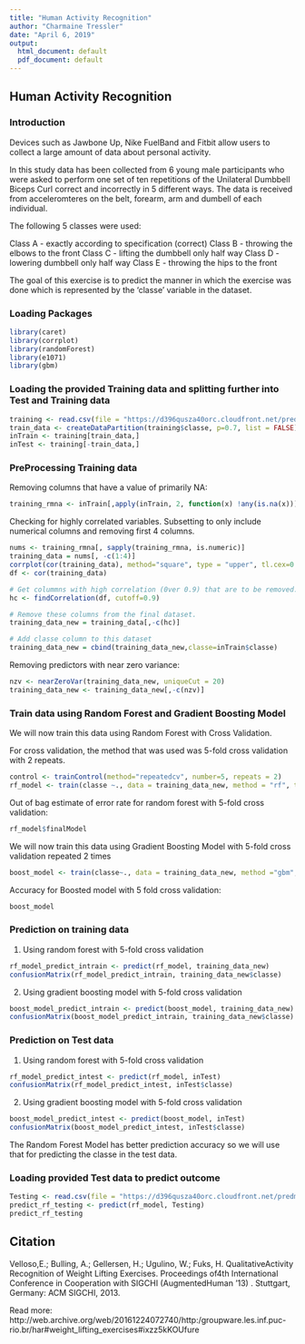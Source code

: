 ```yaml
---
title: "Human Activity Recognition"
author: "Charmaine Tressler"
date: "April 6, 2019"
output:
  html_document: default
  pdf_document: default
---
```

## Human Activity Recognition

### Introduction

Devices such as Jawbone Up, Nike FuelBand and Fitbit allow users to collect a large amount of data about personal activity. 

In this study data has been collected from 6 young male participants who were asked to perform one set of ten repetitions of the Unilateral Dumbbell Biceps Curl correct and incorrectly in 5 different ways. The data is received from acceleromteres on the belt, forearm, arm and dumbell of each individual.

The following 5 classes were used:

Class A - exactly according to specification (correct)
Class B - throwing the elbows to the front
Class C - lifting the dumbbell only half way
Class D - lowering dumbbell only half way
Class E - throwing the hips to the front


The goal of this exercise is to predict the manner in which the exercise was done which is represented by the 'classe' variable in the dataset.

### Loading Packages

```r
library(caret)
library(corrplot)
library(randomForest)
library(e1071)
library(gbm)
```

### Loading the provided Training data and splitting further into Test and Training data
```r

training <- read.csv(file = "https://d396qusza40orc.cloudfront.net/predmachlearn/pml-training.csv", header = TRUE)
train_data <- createDataPartition(training$classe, p=0.7, list = FALSE)
inTrain <- training[train_data,]
inTest <- training[-train_data,]
```

### PreProcessing Training data

Removing columns that have a value of primarily NA:

```r
training_rmna <- inTrain[,apply(inTrain, 2, function(x) !any(is.na(x)))]
```

Checking for highly correlated variables. Subsetting to only include numerical columns and removing first 4 columns.

```r

nums <- training_rmna[, sapply(training_rmna, is.numeric)]
training_data = nums[, -c(1:4)]
corrplot(cor(training_data), method="square", type = "upper", tl.cex=0.7)
df <- cor(training_data)

# Get colummns with high correlation (0ver 0.9) that are to be removed.
hc <- findCorrelation(df, cutoff=0.9) 

# Remove these columns from the final dataset.
training_data_new = training_data[,-c(hc)]

# Add classe column to this dataset
training_data_new = cbind(training_data_new,classe=inTrain$classe)

```

Removing predictors with near zero variance:
```r
nzv <- nearZeroVar(training_data_new, uniqueCut = 20)
training_data_new <- training_data_new[,-c(nzv)]
```

### Train data using Random Forest and Gradient Boosting Model



We will now train this data using Random Forest with Cross Validation. 

For cross validation, the method that was used was 5-fold cross validation with 2 repeats.

```r
control <- trainControl(method="repeatedcv", number=5, repeats = 2)
rf_model <- train(classe ~., data = training_data_new, method = "rf", trControl = control)
```


Out of bag estimate of error rate for random forest with 5-fold cross validation:
```r
rf_model$finalModel
```


We will now train this data using Gradient Boosting Model with 5-fold cross validation repeated 2 times
```r

boost_model <- train(classe~., data = training_data_new, method ="gbm", trControl=control, verbose = FALSE)
```


Accuracy for Boosted model with 5 fold cross validation:
```r
boost_model
```

### Prediction on training data


1. Using random forest with 5-fold cross validation

```r
rf_model_predict_intrain <- predict(rf_model, training_data_new)
confusionMatrix(rf_model_predict_intrain, training_data_new$classe)
```

2. Using gradient boosting model with 5-fold cross validation

```r
boost_model_predict_intrain <- predict(boost_model, training_data_new)
confusionMatrix(boost_model_predict_intrain, training_data_new$classe)
```


### Prediction on Test data


1. Using random forest with 5-fold cross validation

```r
rf_model_predict_intest <- predict(rf_model, inTest)
confusionMatrix(rf_model_predict_intest, inTest$classe)
```

2. Using gradient boosting model with 5-fold cross validation

```r
boost_model_predict_intest <- predict(boost_model, inTest)
confusionMatrix(boost_model_predict_intest, inTest$classe)
```
The Random Forest Model has better prediction accuracy so we will use that for predicting the classe in the test data.

### Loading provided Test data to predict outcome

```r
Testing <- read.csv(file = "https://d396qusza40orc.cloudfront.net/predmachlearn/pml-testing.csv", header=TRUE)
predict_rf_testing <- predict(rf_model, Testing)
predict_rf_testing
```



## Citation
Velloso,E.; Bulling, A.; Gellersen, H.; Ugulino, W.; Fuks, H. QualitativeActivity Recognition of Weight Lifting Exercises. Proceedings of4th International Conference in Cooperation with SIGCHI (AugmentedHuman '13) . Stuttgart, Germany: ACM SIGCHI, 2013. 

Read more: http://web.archive.org/web/20161224072740/http:/groupware.les.inf.puc-rio.br/har#weight_lifting_exercises#ixzz5kKOUfure
